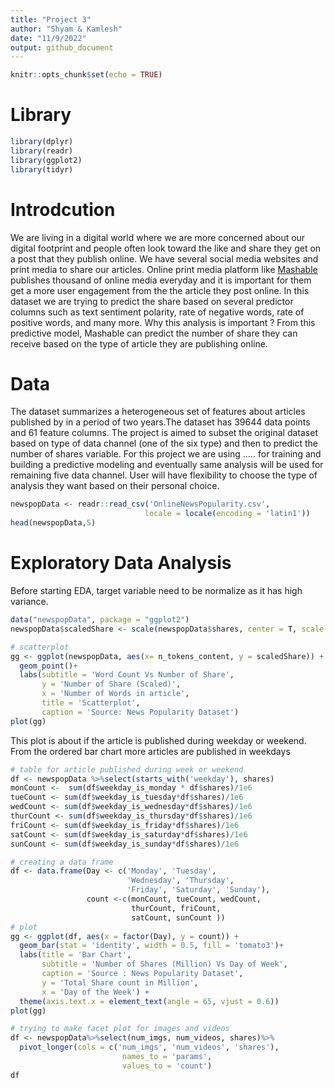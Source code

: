```yaml
---
title: "Project 3"
author: "Shyam & Kamlesh"
date: "11/9/2022"
output: github_document
---
```


```r
knitr::opts_chunk$set(echo = TRUE)
```

# Library  
```r
library(dplyr)
library(readr)
library(ggplot2)
library(tidyr)
```

# Introdcution  
We are living in a digital world where we are more concerned about our digital footprint and people often look toward the like and share they get on a post that they publish online. We have several social media websites and print media to share our articles. Online print media platform like [Mashable](www.mashable.com) publishes thousand of online media everyday and it is important for them get a more user engagement from the the article they post online. In this dataset we are trying to predict the share based on several predictor columns such as text sentiment polarity, rate of negative words, rate of positive words, and many more.
Why this analysis is important ? From this predictive model, Mashable can predict the number of share they can receive based on the type of article they are publishing online.  


# Data
The dataset summarizes a heterogeneous set of features about articles published by in a period of two years.The dataset has 39644 data points and 61 feature columns. The project is aimed to subset the original dataset based on type of data channel (one of the six type) and then to predict the number of shares variable. For this project we are using ..... for training and building a predictive modeling and eventually same analysis will be used for remaining five data channel. User will have flexibility to choose the type of analysis they want based on their personal choice.  
```r
newspopData <- readr::read_csv('OnlineNewsPopularity.csv',
                              locale = locale(encoding = 'latin1'))
head(newspopData,5)
```  
# Exploratory Data Analysis  
Before starting EDA, target variable need to be normalize as it has high variance.  
```r
data("newspopData", package = "ggplot2")
newspopData$scaledShare <- scale(newspopData$shares, center = T, scale = T)

# scatterplot
gg <- ggplot(newspopData, aes(x= n_tokens_content, y = scaledShare)) +
  geom_point()+
  labs(subtitle = 'Word Count Vs Number of Share',
       y = 'Number of Share (Scaled)',
       x = 'Number of Words in article', 
       title = 'Scatterplot',
       caption = 'Source: News Popularity Dataset')
plot(gg)
```  
This plot is about if the article is published during weekday or weekend. From the ordered bar chart more articles are published in weekdays
```r
# table for article published during week or weekend 
df <- newspopData %>%select(starts_with('weekday'), shares)
monCount <-  sum(df$weekday_is_monday * df$shares)/1e6
tueCount <- sum(df$weekday_is_tuesday*df$shares)/1e6
wedCount <- sum(df$weekday_is_wednesday*df$shares)/1e6
thurCount <- sum(df$weekday_is_thursday*df$shares)/1e6
friCount <- sum(df$weekday_is_friday*df$shares)/1e6
satCount <- sum(df$weekday_is_saturday*df$shares)/1e6
sunCount <- sum(df$weekday_is_sunday*df$shares)/1e6

# creating a data frame
df <- data.frame(Day <- c('Monday', 'Tuesday', 
                          'Wednesday', 'Thursday', 
                          'Friday', 'Saturday', 'Sunday'),
                 count <-c(monCount, tueCount, wedCount,  
                           thurCount, friCount,
                           satCount, sunCount ))
# plot
gg <- ggplot(df, aes(x = factor(Day), y = count)) +
  geom_bar(stat = 'identity', width = 0.5, fill = 'tomato3')+
  labs(title = 'Bar Chart',
       subtitle = 'Number of Shares (Million) Vs Day of Week',
       caption = 'Source : News Popularity Dataset',
       y = 'Total Share count in Million',
       x = 'Day of the Week') +
  theme(axis.text.x = element_text(angle = 65, vjust = 0.6))
plot(gg)
```  

```r
# trying to make facet plot for images and videos
df <- newspopData%>%select(num_imgs, num_videos, shares)%>%
  pivot_longer(cols = c('num_imgs', 'num_videos', 'shares'),
                         names_to = 'params',
                         values_to = 'count')
df
```

